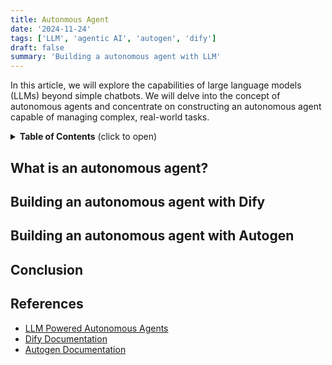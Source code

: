 ```yaml
---
title: Autonmous Agent
date: '2024-11-24'
tags: ['LLM', 'agentic AI', 'autogen', 'dify']
draft: false
summary: 'Building a autonomous agent with LLM'
---
```

In this article, we will explore the capabilities of large language models (LLMs) beyond simple chatbots. We will delve into the concept of autonomous agents and concentrate on constructing an autonomous agent capable of managing complex, real-world tasks.

<details>
<summary><b>Table of Contents</b> (click to open)</summary>

- [What is an autonomous agent?](#what-is-an-autonomous-agent)
- [Building an autonomous agent with Dify](#building-an-autonomous-agent-with-dify)
- [Building an autonomous agent with Autogen](#building-an-autonomous-agent-with-autogen)
- [Conclusion](#conclusion)
- [References](#references)

</details>

## What is an autonomous agent?

## Building an autonomous agent with Dify

## Building an autonomous agent with Autogen

## Conclusion

## References
- [LLM Powered Autonomous Agents](https://lilianweng.github.io/posts/2023-06-23-agent/)
- [Dify Documentation](https://docs.dify.ai/)
- [Autogen Documentation](https://microsoft.github.io/autogen/0.2/)